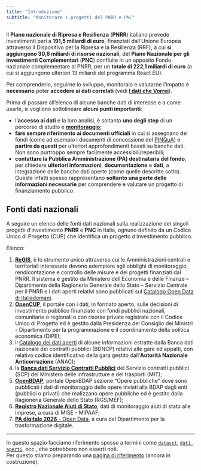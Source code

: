 ```yaml
---
title: "Introduzione"
subtitle: "Monitorare i progetti del PNRR e PNC"
---
```


Il **Piano nazionale di Ripresa e Resilienza** (**PNRR**) italiano prevede investimenti pari a **191,5 miliardi di euro**, finanziati dall'Unione Europea attraverso il Dispositivo per la Ripresa e la Resilienza (RRF), a cui **si aggiungono 30,6 miliardi di risorse nazionali**, del **Piano Nazionale per gli investimenti Complementari** (**PNC**) confluite in un apposito Fondo nazionale complementare al PNRR, per un **totale di 222,1 miliardi di euro** (a cui si aggiungono ulteriori 13 miliardi del programma React EU).

Per comprenderlo, seguirne lo sviluppo, monitoralo e valutarne l'impatto è **necessario** poter **accedere ai dati correlati** (vedi [**I dati che Vorrei**](https://vorrei.datibenecomune.it/dati-che-vorrei/dati/)).

Prima di passare all'elenco di alcune banche dati di interesse e a come usarle, si vogliono sottolineare **alcuni punti importanti**:

- l'**accesso ai dati** e la loro analisi, è soltanto **uno degli step** di un percorso di studio e [**monitoraggio**](monitoraggio/index.qmd);
- **fare sempre riferimento ai documenti ufficiali** in cui si assegnano dei fondi (come ad esempio i documenti di concessione del [PINQuA](https://trasparenza.mit.gov.it/index.php?id_oggetto=38&id_doc=104527)) e **partire da questi** per ulteriori approfondimenti basati su banche dati. Non sono purtroppo sempre facilmente accessibili/reperibili;
- **contattare la Pubblica Amministrazione (PA) destinataria del fondo**, per chiedere **ulteriori informazioni**, **documentazione** e **dati**, a integrazione delle banche dati aperte (come quelle descritte sotto). Queste infatti spesso rappresentano **soltanto una parte delle informazioni necessarie** per comprendere e valutare un progetto di finanziamento pubblico.


## Fonti dati nazionali

A seguire un elenco delle fonti dati nazionali sulla realizzazione dei singoli progetti d'investimento **PNRR** e **PNC** in Italia, ognuno definito da un Codice Unico di Progetto (CUP) che identifica un progetto d'investimento pubblico.<br>

Elenco:

1. [**ReGIS**](fonti/regis/index.qmd), è lo strumento unico attraverso cui le Amministrazioni centrali e territoriali interessate devono adempiere agli obblighi di monitoraggio, rendicontazione e controllo delle misure e dei progetti finanziati dal PNRR. Il sistema è gestito da Ministero dell'Economia e delle Finanze – Dipartimento della Ragioneria Generale dello Stato – Servizio Centrale per il PNRR e i dati aperti relativi sono pubblicati sul [Catalogo Open Data di Italiadomani](https://www.italiadomani.gov.it/content/sogei-ng/it/it/catalogo-open-data.html?orderby=%40jcr%3Acontent%2FobservationDateInEvidence&sort=desc).
2. [**OpenCUP**](fonti/opencup/index.qmd), il portale con i dati, in formato aperto, sulle decisioni di investimento pubblico finanziate con fondi pubblici nazionali, comunitarie o regionali o con risorse private registrate con il Codice Unico di Progetto ed è gestito dalla Presidenza del Consiglio dei Ministri - Dipartimento per la programmazione e il coordinamento della politica economica (DIPE);
3. il [Catalogo dei dati aperti](fonti/anac/index.qmd) di alcune informazioni estratte dalla Banca dati nazionale dei contratti pubblici (BDNCP) relativi alle gare ed appalti, con relativo codice identificativo della gara gestito dall'**Autorità Nazionale Anticorruzione** (ANAC);
4. la [**Banca dati Servizio Contratti Pubblici**](fonti/scp/index.qmd)  del Servizio contratti pubblici (SCP) del Ministero delle infrastrutture e dei trasporti (MIT);
5. [**OpenBDAP**](fonti/openbdap/index.qmd), portale OpenBDAP sezione "Opere pubbliche" dove sono pubblicati i dati di monitoraggio delle opere inviati alla BDAP dagli enti (pubblici o privati) che realizzano opere pubbliche ed è gestito dalla Ragioneria Generale dello Stato (RGS/MEF);
6. [**Registro Nazionale Aiuti di Stato**](https://www.rna.gov.it/sites/PortaleRNA/it_IT/open_data), dati di monitoraggio aiuti di stato alle imprese, a cura di MISE - MIPAAF;
7. [**PA digitale 2026** - Open Data](https://github.com/teamdigitale/padigitale2026-opendata), a cura del Dipartimento per la trasformazione digitale.

---

In questo spazio facciamo riferimento spesso a termini come [`dataset`](glossario.md#dataset), [`dati aperti`](glossario.md#dati-aperti), ecc., che potrebbero non esserti noti.<br>Per questo stiamo preparando una [pagina di riferimento](glossario.md) (ancora in costruzione).

